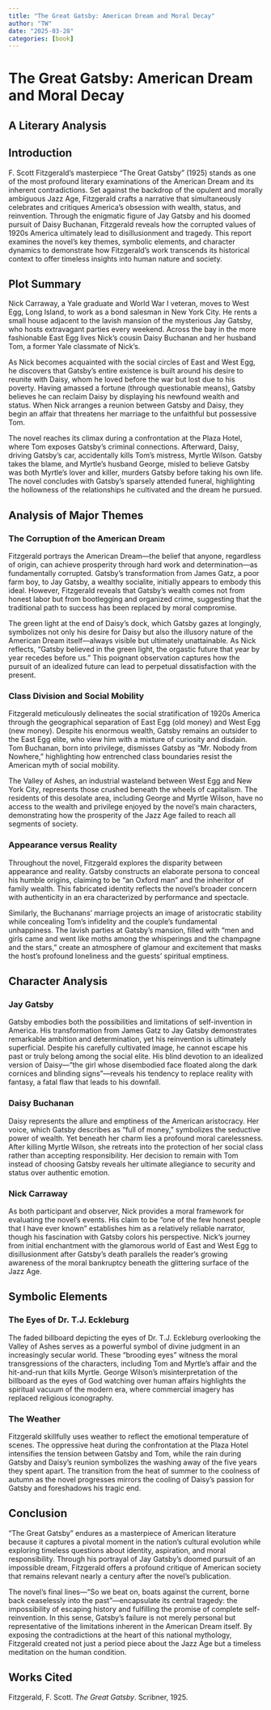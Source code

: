 ```yaml
---
title: "The Great Gatsby: American Dream and Moral Decay"
author: "TW"
date: "2025-03-28"
categories: [book]
---
```


# The Great Gatsby: American Dream and Moral Decay
## A Literary Analysis

## Introduction

F. Scott Fitzgerald's masterpiece "The Great Gatsby" (1925) stands as one of the most profound literary examinations of the American Dream and its inherent contradictions. Set against the backdrop of the opulent and morally ambiguous Jazz Age, Fitzgerald crafts a narrative that simultaneously celebrates and critiques America's obsession with wealth, status, and reinvention. Through the enigmatic figure of Jay Gatsby and his doomed pursuit of Daisy Buchanan, Fitzgerald reveals how the corrupted values of 1920s America ultimately lead to disillusionment and tragedy. This report examines the novel's key themes, symbolic elements, and character dynamics to demonstrate how Fitzgerald's work transcends its historical context to offer timeless insights into human nature and society.

## Plot Summary

Nick Carraway, a Yale graduate and World War I veteran, moves to West Egg, Long Island, to work as a bond salesman in New York City. He rents a small house adjacent to the lavish mansion of the mysterious Jay Gatsby, who hosts extravagant parties every weekend. Across the bay in the more fashionable East Egg lives Nick's cousin Daisy Buchanan and her husband Tom, a former Yale classmate of Nick's.

As Nick becomes acquainted with the social circles of East and West Egg, he discovers that Gatsby's entire existence is built around his desire to reunite with Daisy, whom he loved before the war but lost due to his poverty. Having amassed a fortune (through questionable means), Gatsby believes he can reclaim Daisy by displaying his newfound wealth and status. When Nick arranges a reunion between Gatsby and Daisy, they begin an affair that threatens her marriage to the unfaithful but possessive Tom.

The novel reaches its climax during a confrontation at the Plaza Hotel, where Tom exposes Gatsby's criminal connections. Afterward, Daisy, driving Gatsby's car, accidentally kills Tom's mistress, Myrtle Wilson. Gatsby takes the blame, and Myrtle's husband George, misled to believe Gatsby was both Myrtle's lover and killer, murders Gatsby before taking his own life. The novel concludes with Gatsby's sparsely attended funeral, highlighting the hollowness of the relationships he cultivated and the dream he pursued.

## Analysis of Major Themes

### The Corruption of the American Dream

Fitzgerald portrays the American Dream—the belief that anyone, regardless of origin, can achieve prosperity through hard work and determination—as fundamentally corrupted. Gatsby's transformation from James Gatz, a poor farm boy, to Jay Gatsby, a wealthy socialite, initially appears to embody this ideal. However, Fitzgerald reveals that Gatsby's wealth comes not from honest labor but from bootlegging and organized crime, suggesting that the traditional path to success has been replaced by moral compromise.

The green light at the end of Daisy's dock, which Gatsby gazes at longingly, symbolizes not only his desire for Daisy but also the illusory nature of the American Dream itself—always visible but ultimately unattainable. As Nick reflects, "Gatsby believed in the green light, the orgastic future that year by year recedes before us." This poignant observation captures how the pursuit of an idealized future can lead to perpetual dissatisfaction with the present.

### Class Division and Social Mobility

Fitzgerald meticulously delineates the social stratification of 1920s America through the geographical separation of East Egg (old money) and West Egg (new money). Despite his enormous wealth, Gatsby remains an outsider to the East Egg elite, who view him with a mixture of curiosity and disdain. Tom Buchanan, born into privilege, dismisses Gatsby as "Mr. Nobody from Nowhere," highlighting how entrenched class boundaries resist the American myth of social mobility.

The Valley of Ashes, an industrial wasteland between West Egg and New York City, represents those crushed beneath the wheels of capitalism. The residents of this desolate area, including George and Myrtle Wilson, have no access to the wealth and privilege enjoyed by the novel's main characters, demonstrating how the prosperity of the Jazz Age failed to reach all segments of society.

### Appearance versus Reality

Throughout the novel, Fitzgerald explores the disparity between appearance and reality. Gatsby constructs an elaborate persona to conceal his humble origins, claiming to be "an Oxford man" and the inheritor of family wealth. This fabricated identity reflects the novel's broader concern with authenticity in an era characterized by performance and spectacle.

Similarly, the Buchanans' marriage projects an image of aristocratic stability while concealing Tom's infidelity and the couple's fundamental unhappiness. The lavish parties at Gatsby's mansion, filled with "men and girls came and went like moths among the whisperings and the champagne and the stars," create an atmosphere of glamour and excitement that masks the host's profound loneliness and the guests' spiritual emptiness.

## Character Analysis

### Jay Gatsby

Gatsby embodies both the possibilities and limitations of self-invention in America. His transformation from James Gatz to Jay Gatsby demonstrates remarkable ambition and determination, yet his reinvention is ultimately superficial. Despite his carefully cultivated image, he cannot escape his past or truly belong among the social elite. His blind devotion to an idealized version of Daisy—"the girl whose disembodied face floated along the dark cornices and blinding signs"—reveals his tendency to replace reality with fantasy, a fatal flaw that leads to his downfall.

### Daisy Buchanan

Daisy represents the allure and emptiness of the American aristocracy. Her voice, which Gatsby describes as "full of money," symbolizes the seductive power of wealth. Yet beneath her charm lies a profound moral carelessness. After killing Myrtle Wilson, she retreats into the protection of her social class rather than accepting responsibility. Her decision to remain with Tom instead of choosing Gatsby reveals her ultimate allegiance to security and status over authentic emotion.

### Nick Carraway

As both participant and observer, Nick provides a moral framework for evaluating the novel's events. His claim to be "one of the few honest people that I have ever known" establishes him as a relatively reliable narrator, though his fascination with Gatsby colors his perspective. Nick's journey from initial enchantment with the glamorous world of East and West Egg to disillusionment after Gatsby's death parallels the reader's growing awareness of the moral bankruptcy beneath the glittering surface of the Jazz Age.

## Symbolic Elements

### The Eyes of Dr. T.J. Eckleburg

The faded billboard depicting the eyes of Dr. T.J. Eckleburg overlooking the Valley of Ashes serves as a powerful symbol of divine judgment in an increasingly secular world. These "brooding eyes" witness the moral transgressions of the characters, including Tom and Myrtle's affair and the hit-and-run that kills Myrtle. George Wilson's misinterpretation of the billboard as the eyes of God watching over human affairs highlights the spiritual vacuum of the modern era, where commercial imagery has replaced religious iconography.

### The Weather

Fitzgerald skillfully uses weather to reflect the emotional temperature of scenes. The oppressive heat during the confrontation at the Plaza Hotel intensifies the tension between Gatsby and Tom, while the rain during Gatsby and Daisy's reunion symbolizes the washing away of the five years they spent apart. The transition from the heat of summer to the coolness of autumn as the novel progresses mirrors the cooling of Daisy's passion for Gatsby and foreshadows his tragic end.

## Conclusion

"The Great Gatsby" endures as a masterpiece of American literature because it captures a pivotal moment in the nation's cultural evolution while exploring timeless questions about identity, aspiration, and moral responsibility. Through his portrayal of Jay Gatsby's doomed pursuit of an impossible dream, Fitzgerald offers a profound critique of American society that remains relevant nearly a century after the novel's publication.

The novel's final lines—"So we beat on, boats against the current, borne back ceaselessly into the past"—encapsulate its central tragedy: the impossibility of escaping history and fulfilling the promise of complete self-reinvention. In this sense, Gatsby's failure is not merely personal but representative of the limitations inherent in the American Dream itself. By exposing the contradictions at the heart of this national mythology, Fitzgerald created not just a period piece about the Jazz Age but a timeless meditation on the human condition.

## Works Cited

Fitzgerald, F. Scott. *The Great Gatsby*. Scribner, 1925.
